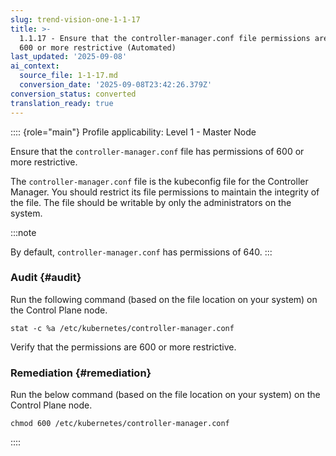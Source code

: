 ```yaml
---
slug: trend-vision-one-1-1-17
title: >-
  1.1.17 - Ensure that the controller-manager.conf file permissions are set to
  600 or more restrictive (Automated)
last_updated: '2025-09-08'
ai_context:
  source_file: 1-1-17.md
  conversion_date: '2025-09-08T23:42:26.379Z'
conversion_status: converted
translation_ready: true
---
```


:::: {role="main"}
Profile applicability: Level 1 - Master Node

Ensure that the `controller-manager.conf` file has permissions of 600 or more restrictive.

The `controller-manager.conf` file is the kubeconfig file for the Controller Manager. You should restrict its file permissions to maintain the integrity of the file. The file should be writable by only the administrators on the system.

:::note

By default, `controller-manager.conf` has permissions of 640.
:::

### Audit {#audit}

Run the following command (based on the file location on your system) on the Control Plane node.

``` codeblock
stat -c %a /etc/kubernetes/controller-manager.conf
```

Verify that the permissions are 600 or more restrictive.

### Remediation {#remediation}

Run the below command (based on the file location on your system) on the Control Plane node.

``` codeblock
chmod 600 /etc/kubernetes/controller-manager.conf
```
::::
